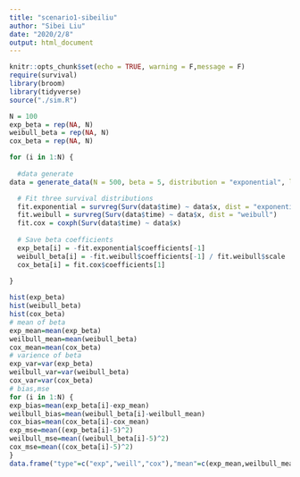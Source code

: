 ```yaml
---
title: "scenario1-sibeiliu"
author: "Sibei Liu"
date: "2020/2/8"
output: html_document
---
```


```r
knitr::opts_chunk$set(echo = TRUE, warning = F,message = F)
require(survival)
library(broom)
library(tidyverse)
source("./sim.R")
```


```r
N = 100
exp_beta = rep(NA, N)
weibull_beta = rep(NA, N)
cox_beta = rep(NA, N)

for (i in 1:N) {
  
  #data generate
data = generate_data(N = 500, beta = 5, distribution = "exponential", lambda = 0.1, gamma = 4, alpha = 4)

  # Fit three survival distributions
  fit.exponential = survreg(Surv(data$time) ~ data$x, dist = "exponential") 
  fit.weibull = survreg(Surv(data$time) ~ data$x, dist = "weibull")
  fit.cox = coxph(Surv(data$time) ~ data$x) 
  
  # Save beta coefficients 
  exp_beta[i] = -fit.exponential$coefficients[-1]
  weibull_beta[i] = -fit.weibull$coefficients[-1] / fit.weibull$scale
  cox_beta[i] = fit.cox$coefficients[1]
  
}
```

```r
hist(exp_beta)
hist(weibull_beta)
hist(cox_beta)
# mean of beta
exp_mean=mean(exp_beta)
weilbull_mean=mean(weibull_beta)
cox_mean=mean(cox_beta)
# varience of beta
exp_var=var(exp_beta)
weilbull_var=var(weibull_beta)
cox_var=var(cox_beta)
# bias,mse
for (i in 1:N) {
exp_bias=mean(exp_beta[i]-exp_mean)
weilbull_bias=mean(weibull_beta[i]-weilbull_mean)
cox_bias=mean(cox_beta[i]-cox_mean)
exp_mse=mean((exp_beta[i]-5)^2)
weilbull_mse=mean((weibull_beta[i]-5)^2)
cox_mse=mean((cox_beta[i]-5)^2)
}
data.frame("type"=c("exp","weill","cox"),"mean"=c(exp_mean,weilbull_mean,cox_mean),"varience"=c(exp_var,weilbull_var,cox_var),"bias"= c(exp_bias,weilbull_bias,cox_bias),"mse"=c(exp_mse,weilbull_mse,cox_mse),"CI_lower"=c(exp_mean-sd(exp_beta)/length(exp_beta),weilbull_mean-sd(weibull_beta)/length(exp_beta),cox_mean-sd(cox_beta)/length(exp_beta)),"CI_upper"=c(exp_mean+sd(exp_beta)/length(exp_beta),weilbull_mean+sd(weibull_beta)/length(exp_beta),cox_mean+sd(cox_beta)/length(exp_beta)))
```
